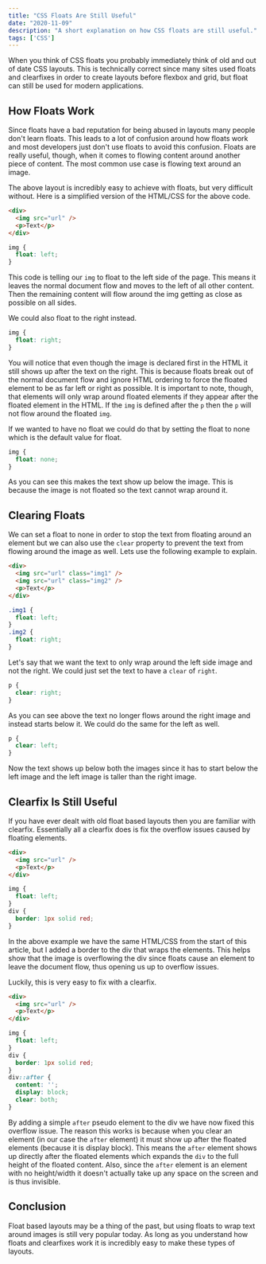 ```yaml
---
title: "CSS Floats Are Still Useful"
date: "2020-11-09"
description: "A short explanation on how CSS floats are still useful."
tags: ['CSS']
---
```



When you think of CSS floats you probably immediately think of old and out of date CSS layouts. This is technically correct since many sites used floats and clearfixes in order to create layouts before flexbox and grid, but float can still be used for modern applications.

## How Floats Work

Since floats have a bad reputation for being abused in layouts many people don't learn floats. This leads to a lot of confusion around how floats work and most developers just don't use floats to avoid this confusion. Floats are really useful, though, when it comes to flowing content around another piece of content. The most common use case is flowing text around an image.

<CSSFloat float="left" clearfix />

The above layout is incredibly easy to achieve with floats, but very difficult without. Here is a simplified version of the HTML/CSS for the above code.
```html
<div>
  <img src="url" />
  <p>Text</p>
</div>
```
```css
img {
  float: left;
}
```
This code is telling our `img` to float to the left side of the page. This means it leaves the normal document flow and moves to the left of all other content. Then the remaining content will flow around the img getting as close as possible on all sides.

We could also float to the right instead.

<CSSFloat float="right" clearfix />

```css
img {
  float: right;
}
```
You will notice that even though the image is declared first in the HTML it still shows up after the text on the right. This is because floats break out of the normal document flow and ignore HTML ordering to force the floated element to be as far left or right as possible. It is important to note, though, that elements will only wrap around floated elements if they appear after the floated element in the HTML. If the `img` is defined after the `p` then the `p` will not flow around the floated `img`.

If we wanted to have no float we could do that by setting the float to none which is the default value for float.

<CSSFloat clearfix />

```css
img {
  float: none;
}
```
As you can see this makes the text show up below the image. This is because the image is not floated so the text cannot wrap around it.

## Clearing Floats

We can set a float to none in order to stop the text from floating around an element but we can also use the `clear` property to prevent the text from flowing around the image as well. Lets use the following example to explain.

<CSSClear />

```html
<div>
  <img src="url" class="img1" />
  <img src="url" class="img2" />
  <p>Text</p>
</div>
```
```css
.img1 {
  float: left;
}
.img2 {
  float: right;
}
```

Let's say that we want the text to only wrap around the left side image and not the right. We could just set the text to have a `clear` of `right`.

<CSSClear clear="right" />

```css
p {
  clear: right;
}
```

As you can see above the text no longer flows around the right image and instead starts below it. We could do the same for the left as well.

<CSSClear clear="left" />

```css
p {
  clear: left;
}
```

Now the text shows up below both the images since it has to start below the left image and the left image is taller than the right image.

## Clearfix Is Still Useful

If you have ever dealt with old float based layouts then you are familiar with clearfix. Essentially all a clearfix does is fix the overflow issues caused by floating elements.

<CSSFloat float="left" height={350} border text="Lorem ipsum dolor sit amet consectetur adipisicing elit. Accusantium fugiat odio illum facilis perferendis beatae minima assumenda libero repellat unde." />

<div style={{ clear: 'both' }}></div>

```html
<div>
  <img src="url" />
  <p>Text</p>
</div>
```
```css
img {
  float: left;
}
div {
  border: 1px solid red;
}
```
In the above example we have the same HTML/CSS from the start of this article, but I added a border to the div that wraps the elements. This helps show that the image is overflowing the div since floats cause an element to leave the document flow, thus opening us up to overflow issues.

Luckily, this is very easy to fix with a clearfix.

<CSSFloat float="left" height={350} border clearfix text="Lorem ipsum dolor sit amet consectetur adipisicing elit. Accusantium fugiat odio illum facilis perferendis beatae minima assumenda libero repellat unde." />

```html
<div>
  <img src="url" />
  <p>Text</p>
</div>
```
```css
img {
  float: left;
}
div {
  border: 1px solid red;
}
div::after {
  content: '';
  display: block;
  clear: both;
}
```

By adding a simple `after` pseudo element to the div we have now fixed this overflow issue. The reason this works is because when you clear an element (in our case the `after` element) it must show up after the floated elements (because it is display block). This means the `after` element shows up directly after the floated elements which expands the `div` to the full height of the floated content. Also, since the `after` element is an element with no height/width it doesn't actually take up any space on the screen and is thus invisible.

## Conclusion

Float based layouts may be a thing of the past, but using floats to wrap text around images is still very popular today. As long as you understand how floats and clearfixes work it is incredibly easy to make these types of layouts.